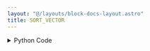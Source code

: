 ```yaml
---
layout: "@/layouts/block-docs-layout.astro"
title: SORT_VECTOR
---
```



<PythonDocsDisplay docstring={docstring} />
<AppDisplay app={app} client:visible />

<details>
<summary>Python Code</summary>
```python
from flojoy import flojoy, Vector


@flojoy
def SORT_VECTOR(
    default: Vector,
    reverse: bool = False,
) -> Vector:
    """The SORT_VECTOR node returns the input Vector that is sorted

    Inputs
    ------
    default : Vector
        The input vector

    Parameters
    ----------
    reverse : bool
        If False, sort in ascending order. If True, descending order.

    Returns
    -------
    Vector
        Sorted input vector
    """
    return Vector(v=sorted(default.v, reverse=reverse))

```
[Find this Flojoy Block on GitHub](https://github.com/flojoy-ai/blocks/blob/main/blocks/TRANSFORMERS/VECTOR_MANIPULATION/SORT_VECTOR/SORT_VECTOR.py)
</details>


## Example
